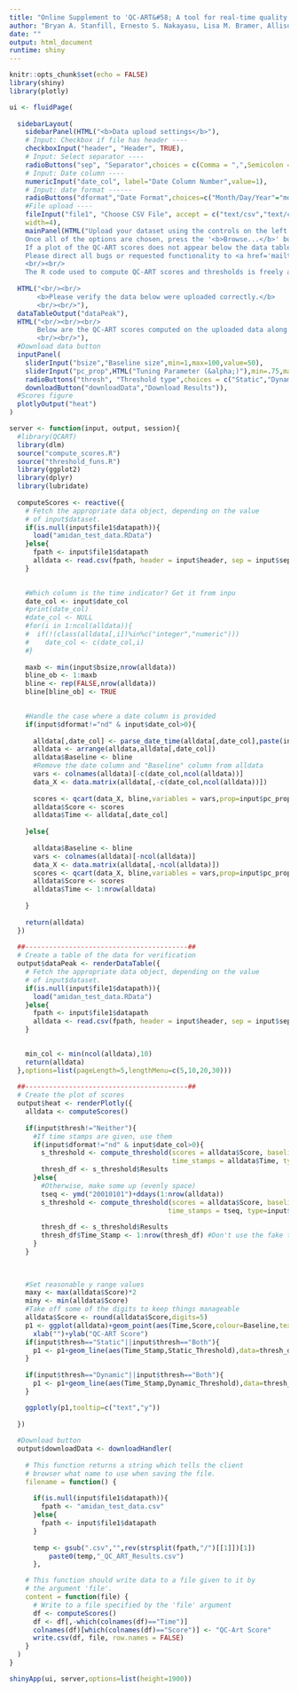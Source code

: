 ```yaml
---
title: "Online Supplement to 'QC-ART&#58; A tool for real-time quality control assessment of mass spectrometry-based proteomics data'"
author: "Bryan A. Stanfill, Ernesto S. Nakayasu, Lisa M. Bramer, Allison M. Thompson, Charles Ansong, Therese R. Clauss, Marina A. Gritsenko, Matthew E. Monroe, Ronald J. Moore, Daniel J. Orton, Paul D. Piehowski, Athena A. Schepmoes, Richard D. Smith, Bobbie-Jo M. Webb-Robertson, Thomas O. Metz; TEDDY Study Group"
date: ""
output: html_document
runtime: shiny
---
```


```r
knitr::opts_chunk$set(echo = FALSE)
library(shiny)
library(plotly)
```



```r

ui <- fluidPage(
  
  sidebarLayout(
    sidebarPanel(HTML("<b>Data upload settings</b>"),
    # Input: Checkbox if file has header ----
    checkboxInput("header", "Header", TRUE),
    # Input: Select separator ----
    radioButtons("sep", "Separator",choices = c(Comma = ",",Semicolon = ";",Tab = "\t"),selected = ","),
    # Input: Date column ----
    numericInput("date_col", label="Date Column Number",value=1),
    # Input: date format ------
    radioButtons("dformat","Date Format",choices=c("Month/Day/Year"="mdy","Day/Month/Year"="dmy","Year/Month/Day"="ymd","No dates"="nd")),
    #File upload ----
    fileInput("file1", "Choose CSV File", accept = c("text/csv","text/comma-separated-values,text/plain",".csv")),
    width=4),
    mainPanel(HTML("Upload your dataset using the controls on the left.  Note that an example data set has already been uploaded for illustration.  Click the '<b>Header</b>' box if the data set to be uploaded has a header.  Then select the type of separator: comma (.csv), semicolon, or tab (.tsv).  Finally, specify the format used to define the time associated with each row if appropriate.  The month, day and year should be provided for each instrument run.  Hours, minutes and seconds will be used if provided, but are not mandatory.  By default, the first column of the dataset is used as the time stamp, but that can be changed by inputting the correct number under '<b>Date Column Number</b>'. Or, if there is no date then either put '0' for the date column number or select the '<b>No Dates</b>' option under '<b>Date Format</b>'.  If time information is provided then the data set will be ordered chronologically; if no date information is provided then the data is assumed to be ordered chronologically.  Finally, it is assumed that all of the remaining columns contain numeric data, all of which will be used to compute the QC-ART scores.<br/><br/>  
    Once all of the options are chosen, press the '<b>Browse...</b>' button to search your computer for the dataset to upload.  As soon as the upload is complete, QC-ART scores and threshold values will be computed for each instrument run.  To ensure the data were read into R correctly, the uploaded data are displayed as a table.<br/><br/>
    If a plot of the QC-ART scores does not appear below the data table, please verify the data were read as expected.  Again, it is assumed that the first row of the data set is the time stamp; if that is not true then that could be the source of the error.  If the text <font color='red'><b>Error:</b> 0 (non-NA) cases</font> appears instead of the plot of QC-ART scores, then the chosen '<b>Date Format</b>' is not correct, please change the 'Date Format' option to reflect the order that appears in the table above.<br/><br/>
    Please direct all bugs or requested functionality to <a href='mailto:bryan.stanfill@pnnl.gov'>bryan.stanfill@pnnl.gov</a>.
    <br/><br/>
    The R code used to compute QC-ART scores and thresholds is freely available on GitHub: <a href='https://github.com/stanfill/QC-ART'>https://github.com/stanfill/QC-ART</a>."))),
  
  HTML("<br/><br/>
       <b>Please verify the data below were uploaded correctly.</b>
       <br/><br/>"),
  dataTableOutput("dataPeak"),
  HTML("<br/><br/><br/>
       Below are the QC-ART scores computed on the uploaded data along with static (solid line) and dynamic (dashed lines) threshold values if plotted.  The size of the baseline can be altered using the '<b>Baseline size</b>' slider bar.  If a baseline size larger than the provided data set is provided, the full dataset will be used as a baseline.  The score tuning parameter can be changed using the '<b>Tuning Parameter (&alpha;)</b>' bar.   The &alpha; tuning parameter determines the number of principal components retained when the raw QC metrics are projected into a lower dimensional space; larger tuning parameter values imply more principal components are retained.  For more details, see the <b>Details on Scoring Algorithm</b> section of the Supplemental Material.  By default, no threshold lines are plotted, but they can be added by selecting one of the four radio buttons under the heading '<b>Threshold type</b>'.  The results can be downloaded as a .csv file using the '<b>Download Results</b>' button below.  The figure is interactive, you can zoom into and hover over points to get details.
       <br/><br/>"),
  #Download data button
  inputPanel(
    sliderInput("bsize","Baseline size",min=1,max=100,value=50),
    sliderInput("pc_prop",HTML("Tuning Parameter (&alpha;)"),min=.75,max=1,value=.99,step=0.01),
    radioButtons("thresh", "Threshold type",choices = c("Static","Dynamic","Both","Neither"),selected = "Neither",inline=TRUE),
    downloadButton("downloadData","Download Results")),
  #Scores figure
  plotlyOutput("heat")
)


```


```r
server <- function(input, output, session){
  #library(QCART)
  library(dlm)
  source("compute_scores.R")
  source("threshold_funs.R")
  library(ggplot2)
  library(dplyr)
  library(lubridate)
  
  computeScores <- reactive({
    # Fetch the appropriate data object, depending on the value
    # of input$dataset.
    if(is.null(input$file1$datapath)){
      load("amidan_test_data.RData")
    }else{
      fpath <- input$file1$datapath
      alldata <- read.csv(fpath, header = input$header, sep = input$sep)
    }

    
    #Which column is the time indicator? Get it from inpu
    date_col <- input$date_col
    #print(date_col)
    #date_col <- NULL
    #for(i in 1:ncol(alldata)){
    #  if(!(class(alldata[,i])%in%c("integer","numeric")))
    #    date_col <- c(date_col,i)
    #}
  
    maxb <- min(input$bsize,nrow(alldata))
    bline_ob <- 1:maxb
    bline <- rep(FALSE,nrow(alldata))
    bline[bline_ob] <- TRUE  

    
    #Handle the case where a date column is provided
    if(input$dformat!="nd" & input$date_col>0){
      
      alldata[,date_col] <- parse_date_time(alldata[,date_col],paste(input$dformat,c("","HM","HMS")))
      alldata <- arrange(alldata,alldata[,date_col])
      alldata$Baseline <- bline
      #Remove the date column and "Baseline" column from alldata
      vars <- colnames(alldata)[-c(date_col,ncol(alldata))]
      data_X <- data.matrix(alldata[,-c(date_col,ncol(alldata))])
      
      scores <- qcart(data_X, bline,variables = vars,prop=input$pc_prop)
      alldata$Score <- scores
      alldata$Time <- alldata[,date_col]
      
    }else{
      
      alldata$Baseline <- bline
      vars <- colnames(alldata)[-ncol(alldata)]
      data_X <- data.matrix(alldata[,-ncol(alldata)])
      scores <- qcart(data_X, bline,variables = vars,prop=input$pc_prop)
      alldata$Score <- scores
      alldata$Time <- 1:nrow(alldata)
      
    }
    
    return(alldata)
  })
  
  ##-----------------------------------------##
  # Create a table of the data for verification
  output$dataPeak <- renderDataTable({
    # Fetch the appropriate data object, depending on the value
    # of input$dataset.
    if(is.null(input$file1$datapath)){
      load("amidan_test_data.RData")
    }else{
      fpath <- input$file1$datapath
      alldata <- read.csv(fpath, header = input$header, sep = input$sep)
    }
    

    min_col <- min(ncol(alldata),10)
    return(alldata)
  },options=list(pageLength=5,lengthMenu=c(5,10,20,30)))
  
  ##-----------------------------------------##
  # Create the plot of scores
  output$heat <- renderPlotly({
    alldata <- computeScores()
    
    if(input$thresh!="Neither"){
      #If time stamps are given, use them
      if(input$dformat!="nd" & input$date_col>0){
        s_threshold <- compute_threshold(scores = alldata$Score, baseline = alldata$Baseline, 
                                         time_stamps = alldata$Time, type=input$thresh)
        thresh_df <- s_threshold$Results  
      }else{
        #Otherwise, make some up (evenly space)
        tseq <- ymd("20010101")+ddays(1:nrow(alldata))
        s_threshold <- compute_threshold(scores = alldata$Score, baseline = alldata$Baseline, 
                                        time_stamps = tseq, type=input$thresh)
        
        thresh_df <- s_threshold$Results  
        thresh_df$Time_Stamp <- 1:nrow(thresh_df) #Don't use the fake time stamps for plotting
      }
    }
    

    
    #Set reasonable y range values
    maxy <- max(alldata$Score)*2
    miny <- min(alldata$Score)
    #Take off some of the digits to keep things manageable
    alldata$Score <- round(alldata$Score,digits=5)
    p1 <- ggplot(alldata)+geom_point(aes(Time,Score,colour=Baseline,text=paste("Time:",alldata$Time)))+ylim(c(miny,maxy))+
      xlab("")+ylab("QC-ART Score")
    if(input$thresh=="Static"||input$thresh=="Both"){
      p1 <- p1+geom_line(aes(Time_Stamp,Static_Threshold),data=thresh_df,colour=1,linetype=1)
    }
    
    if(input$thresh=="Dynamic"||input$thresh=="Both"){
      p1 <- p1+geom_line(aes(Time_Stamp,Dynamic_Threshold),data=thresh_df,colour=1,linetype="twodash")
    }

    ggplotly(p1,tooltip=c("text","y"))
    
  })
  
  #Download button
  output$downloadData <- downloadHandler(
    
    # This function returns a string which tells the client
    # browser what name to use when saving the file.
    filename = function() {
      
      if(is.null(input$file1$datapath)){
        fpath <- "amidan_test_data.csv"
      }else{
        fpath <- input$file1$datapath
      }
      
      temp <- gsub(".csv","",rev(strsplit(fpath,"/")[[1]])[1])
		  paste0(temp,"_QC_ART_Results.csv")
	  },

    # This function should write data to a file given to it by
    # the argument 'file'.
    content = function(file) {
      # Write to a file specified by the 'file' argument
      df <- computeScores()
      df <- df[,-which(colnames(df)=="Time")]
      colnames(df)[which(colnames(df)=="Score")] <- "QC-Art Score"
      write.csv(df, file, row.names = FALSE)
    }
  )
}
```




```r
shinyApp(ui, server,options=list(height=1900))
```
